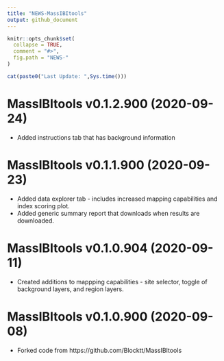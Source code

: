 ```yaml
---
title: "NEWS-MassIBItools"
output: github_document
---
```


<!-- NEWS.md is generated from NEWS.Rmd. Please edit that file -->

```r
knitr::opts_chunk$set(
  collapse = TRUE,
  comment = "#>",
  fig.path = "NEWS-"
)
```

```r
cat(paste0("Last Update: ",Sys.time()))
```

MassIBItools v0.1.2.900 (2020-09-24)
================
* Added instructions tab that has background information

MassIBItools v0.1.1.900 (2020-09-23)
================
* Added data explorer tab - includes increased mapping capabilities and index scoring plot. 
* Added generic summary report that downloads when results are downloaded.

MassIBItools v0.1.0.904 (2020-09-11)
================
* Created additions to mappping capabilities - site selector, toggle of background layers, and region layers. 

MassIBItools v0.1.0.900 (2020-09-08)
================

* Forked code from https://github.com/Blocktt/MassIBItools
